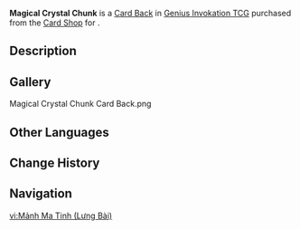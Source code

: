 {{About|the Card Back|the item|Magical Crystal Chunk}}
{{Item Infobox
|title        = Magical Crystal Chunk
|id           = 339012
|image        = Item Magical Crystal Chunk Card Back.png
|type         = Card Backs
|quality      = 3
|description  = A [[Genius Invokation TCG]] card back that can be obtained and switched around. They say that card backs with different designs also come with minute differences in make and texture. Some players also make collecting card backs of different styles their pursuit and hobby.
|source1      = {{Sold By|Magical Crystal Chunk (Card Back)}}
}}
'''Magical Crystal Chunk''' is a [[Card Back]] in [[Genius Invokation TCG]] purchased from the [[Card Shop]] for {{Item|Magical Crystal Chunk|x=100}}.

==Description==
{{Description|Time gives this value.|Deck Design Settings Menu}}

==Gallery==
<gallery>
Magical Crystal Chunk Card Back.png
</gallery>

==Other Languages==
{{Other Languages|Magical Crystal Chunk}}

==Change History==
{{Change History|3.3}}

==Navigation==
{{Genius Invokation TCG Navbox|Card Accessory}}

[[vi:Mảnh Ma Tinh (Lưng Bài)]]